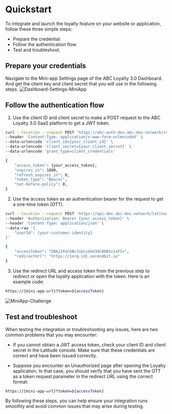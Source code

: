 
# Quickstart
To integrate and launch the loyalty feature on your website or application, follow these three simple steps:
* Prepare the credential.
* Follow the authentication flow.
* Test and troubleshoot.

## Prepare your credentials
Navigate to the Mini-app Settings page of the ABC Loyalty 3.0 Dashboard. And get the client key and client secret that you will use in the following steps.
![Dashboard-Settings-MiniApp](/dashboard-settings-miniapp.png)


## Follow the authentication flow
1. Use the client ID and client secret to make a POST request to the ABC Loyalty 3.0 SaaS platform to get a JWT token. 

```sh filename="Request: Get token" {3,4} copy
curl --location --request POST 'https://abc-auth-dev.abc-dev.network/realms/partner/protocol/openid-connect/token' \
--header 'Content-Type: application/x-www-form-urlencoded' \
--data-urlencode 'client_id={your_client_id}' \
--data-urlencode 'client_secret={your_client_secret}' \
--data-urlencode 'grant_type=client_credentials'
```

```sh filename="Response: Get token" {2} copy
{
    "access_token": {your_access_token},
    "expires_in": 1800,
    "refresh_expires_in": 0,
    "token_type": "Bearer",
    "not-before-policy": 0,
}
```

2. Use the access token as an authentication bearer for the request to get a one-time token (OTT). 

```sh filename="Request: Get the Mini-app URL" {2,5} copy
curl --location --request POST 'https://api-dev.abc-dev.network/latitude-configs/v1/api/auth/ott' \
--header 'Authorization: Bearer {your_access_token}' \
--header 'Content-Type: application/json' \
--data-raw '{
    "userId": {your-customer-identity}
}'
```

```sh filename="Response: Get the Mini-app URL" copy
{
    "accessToken": "DBAj1PoC6BcJvpLsdxU34C86BVz1xFI=",
    "redirectUrl": "https://{org-id}.ascendbit.io"
}

```

3. Use the redirect URL and access token from the previous step to redirect or open the loyalty application with the token. Here is an example code:

```sh /accessToken/ filename="Redirect the user" copy
https://{mini-app-url}?token=${accessToken}
```

![MiniApp-Challenge](/miniapp-challenge.png)


## Test and troubleshoot 
When testing the integration or troubleshooting any issues, here are two common problems that you may encounter:

* If you cannot obtain a JWT access token, check your client ID and client secret in the Latitude console. Make sure that these credentials are correct and have been issued correctly.

* Suppose you encounter an Unauthorized page after opening the Loyalty application. In that case, you should verify that you have sent the OTT as a token request parameter in the redirect URL using the correct format: 

```sh /accessToken/ filename="Mini-app URL" {3} copy
https://{mini-app-url}?token=${accessToken}
```

By following these steps, you can help ensure your integration runs smoothly and avoid common issues that may arise during testing.
 
